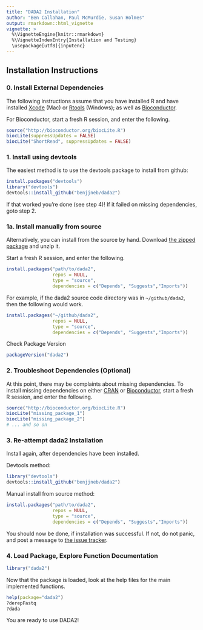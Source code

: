 ```yaml
---
title: "DADA2 Installation"
author: "Ben Callahan, Paul McMurdie, Susan Holmes"
output: rmarkdown::html_vignette
vignette: >
  %\VignetteEngine{knitr::rmarkdown}
  %\VignetteIndexEntry{Installation and Testing}
  \usepackage[utf8]{inputenc}
---
```



## Installation Instructions

### 0. Install External Dependencies

The following instructions assume that you have installed R 
and have installed 
[Xcode](https://developer.apple.com/xcode/downloads/)
(Mac) or 
[Rtools](http://cran.r-project.org/bin/windows/Rtools/)
(Windows); as well as 
[Bioconductor](http://bioconductor.org/install/).

For Bioconductor,
start a fresh R session, and enter the following.

```r
source("http://bioconductor.org/biocLite.R")
biocLite(suppressUpdates = FALSE)
biocLite("ShortRead", suppressUpdates = FALSE)
```

### 1. Install using devtools

The easiest method is to use the devtools package to install from github:

```r
install.packages("devtools")
library("devtools")
devtools::install_github("benjjneb/dada2")
```

If that worked you're done (see step 4)! If it failed on missing dependencies, goto step 2.

### 1a. Install manually from source

Alternatively, you can install from the source by hand. Download [the zipped package](https://github.com/benjjneb/dada2/archive/master.zip) and unzip it.

Start a fresh R session, and enter the following.

```r
install.packages("path/to/dada2",
                 repos = NULL,
                 type = "source",
                 dependencies = c("Depends", "Suggests","Imports"))
```

For example, if the dada2 source code directory was in `~/github/dada2`,
then the following would work.

```r
install.packages("~/github/dada2",
                 repos = NULL,
                 type = "source",
                 dependencies = c("Depends", "Suggests","Imports"))
```

Check Package Version

```r
packageVersion("dada2")
```

### 2. Troubleshoot Dependencies (Optional)

At this point, 
there may be complaints about missing dependencies.
To install missing dependencies on either
[CRAN](http://cran.r-project.org/)
or
[Bioconductor](http://bioconductor.org/install/), 
start a fresh R session, and enter the following.

```r
source("http://bioconductor.org/biocLite.R")
biocLite("missing_package_1")
biocLite("missing_package_2")
# ... and so on
```

### 3. Re-attempt dada2 Installation

Install again, after dependencies have been installed.

Devtools method:
```r
library("devtools")
devtools::install_github("benjjneb/dada2")
```

Manual install from source method:
```r
install.packages("path/to/dada2",
                 repos = NULL,
                 type = "source",
                 dependencies = c("Depends", "Suggests","Imports"))
```

You should now be done, if installation was successful.
If not, do not panic, and post a message to [the issue tracker](https://github.com/benjjneb/dada2/issues).

### 4. Load Package, Explore Function Documentation

```r
library("dada2")
```

Now that the package is loaded,
look at the help files for the main implemented functions.

```r
help(package="dada2")
?derepFastq
?dada
```

You are ready to use DADA2!
